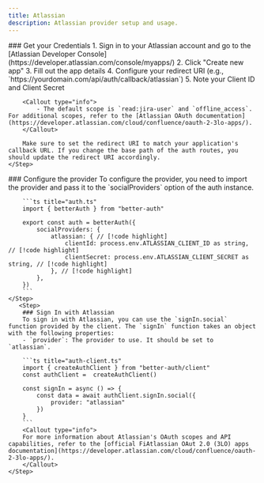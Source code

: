 ```yaml
---
title: Atlassian
description: Atlassian provider setup and usage.
---
```


<Steps>
    <Step>
        ### Get your Credentials
        1. Sign in to your Atlassian account and go to the [Atlassian Developer Console](https://developer.atlassian.com/console/myapps/)
        2. Click "Create new app"
        3. Fill out the app details
        4. Configure your redirect URI (e.g., `https://yourdomain.com/api/auth/callback/atlassian`)
        5. Note your Client ID and Client Secret

        <Callout type="info">
            - The default scope is `read:jira-user` and `offline_access`. For additional scopes, refer to the [Atlassian OAuth documentation](https://developer.atlassian.com/cloud/confluence/oauth-2-3lo-apps/).
        </Callout>

        Make sure to set the redirect URI to match your application's callback URL. If you change the base path of the auth routes, you should update the redirect URI accordingly.
    </Step>

  <Step>
        ### Configure the provider
        To configure the provider, you need to import the provider and pass it to the `socialProviders` option of the auth instance.

        ```ts title="auth.ts"
        import { betterAuth } from "better-auth"

        export const auth = betterAuth({
            socialProviders: {
                atlassian: { // [!code highlight]
                    clientId: process.env.ATLASSIAN_CLIENT_ID as string, // [!code highlight]
                    clientSecret: process.env.ATLASSIAN_CLIENT_SECRET as string, // [!code highlight]
                }, // [!code highlight]
            },
        })
        ```
    </Step>
       <Step>
        ### Sign In with Atlassian
        To sign in with Atlassian, you can use the `signIn.social` function provided by the client. The `signIn` function takes an object with the following properties:
        - `provider`: The provider to use. It should be set to `atlassian`.

        ```ts title="auth-client.ts"
        import { createAuthClient } from "better-auth/client"
        const authClient =  createAuthClient()

        const signIn = async () => {
            const data = await authClient.signIn.social({
                provider: "atlassian"
            })
        }
        ```
        <Callout type="info">
        For more information about Atlassian's OAuth scopes and API capabilities, refer to the [official FiAtlassian OAut 2.0 (3LO) apps documentation](https://developer.atlassian.com/cloud/confluence/oauth-2-3lo-apps/).
        </Callout>
    </Step>

</Steps>
